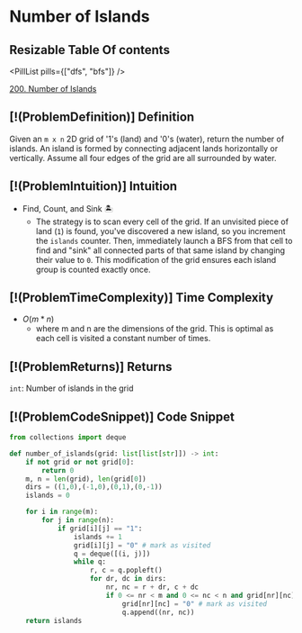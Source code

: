 # Number of Islands

## Resizable Table Of contents

<DifficultyBadge difficulty="medium" />

<PillList pills={["dfs", "bfs"]} />

[200. Number of Islands](https://leetcode.com/problems/number-of-islands)

## [!(ProblemDefinition)] Definition

Given an `m x n` 2D grid of '1's (land) and '0's (water), return the number of islands. An island is formed by connecting adjacent lands horizontally or vertically. Assume all four edges of the grid are all surrounded by water.

## [!(ProblemIntuition)] Intuition

- Find, Count, and Sink 🏝️
    - The strategy is to scan every cell of the grid. If an unvisited piece of land (`1`) is found, you've discovered a new island, so you increment the `islands` counter. Then, immediately launch a BFS from that cell to find and "sink" all connected parts of that same island by changing their value to `0`. This modification of the grid ensures each island group is counted exactly once.

## [!(ProblemTimeComplexity)] Time Complexity

- $O(m * n)$
    - where m and n are the dimensions of the grid. This is optimal as each cell is visited a constant number of times.

## [!(ProblemReturns)] Returns

`int`: Number of islands in the grid

## [!(ProblemCodeSnippet)] Code Snippet

```python meta="source=problems/200-number-of-islands/solution.py"
from collections import deque

def number_of_islands(grid: list[list[str]]) -> int:
    if not grid or not grid[0]:
        return 0
    m, n = len(grid), len(grid[0])
    dirs = ((1,0),(-1,0),(0,1),(0,-1))
    islands = 0

    for i in range(m):
        for j in range(n):
            if grid[i][j] == "1":
                islands += 1
                grid[i][j] = "0" # mark as visited
                q = deque([(i, j)])
                while q:
                    r, c = q.popleft()
                    for dr, dc in dirs:
                        nr, nc = r + dr, c + dc
                        if 0 <= nr < m and 0 <= nc < n and grid[nr][nc] == "1":
                            grid[nr][nc] = "0" # mark as visited
                            q.append((nr, nc)) 
    return islands
```

